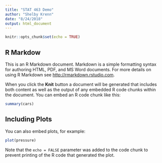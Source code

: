 ```yaml
---
title: "STAT 463 Demo"
author: "Shelby Krenn"
date: "8/24/2018"
output: html_document
---
```


```r
knitr::opts_chunk$set(echo = TRUE)
```

## R Markdow

This is an R Markdown document. Markdown is a simple formatting syntax for authoring HTML, PDF, and MS Word documents. For more details on using R Markdown see <http://rmarkdown.rstudio.com>.

When you click the **Knit** button a document will be generated that includes both content as well as the output of any embedded R code chunks within the document. You can embed an R code chunk like this:

```r
summary(cars)
```

## Including Plots

You can also embed plots, for example:

```r
plot(pressure)
```

Note that the `echo = FALSE` parameter was added to the code chunk to prevent printing of the R code that generated the plot.
